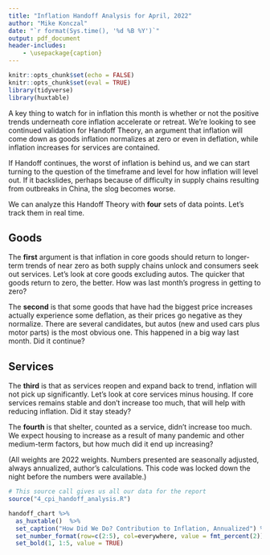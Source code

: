 ```yaml
---
title: "Inflation Handoff Analysis for April, 2022"
author: "Mike Konczal"
date: "`r format(Sys.time(), '%d %B %Y')`"
output: pdf_document
header-includes:
    - \usepackage{caption}
---
```

\captionsetup[table]{labelformat=empty}                 
```r
knitr::opts_chunk$set(echo = FALSE)
knitr::opts_chunk$set(eval = TRUE)
library(tidyverse)
library(huxtable)
```
A key thing to watch for in inflation this month is whether or not the positive trends underneath core inflation accelerate or retreat. We're looking to see continued validation for Handoff Theory, an argument that inflation will come down as goods inflation normalizes at zero or even in deflation, while inflation increases for services are contained.

If Handoff continues, the worst of inflation is behind us, and we can start turning to the question of the timeframe and level for how inflation will level out. If it backslides, perhaps because of difficulty in supply chains resulting from outbreaks in China, the slog becomes worse.

We can analyze this Handoff Theory with **four** sets of data points. Let's track them in real time.

## Goods

The **first** argument is that inflation in core goods should return to longer-term trends of near zero as both supply chains unlock and consumers seek out services. Let's look at core goods excluding autos. The quicker that goods return to zero, the better. How was last month's progress in getting to zero?

The **second** is that some goods that have had the biggest price increases actually experience some deflation, as their prices go negative as they normalize. There are several candidates, but autos (new and used cars plus motor parts) is the most obvious one. This happened in a big way last month. Did it continue?

## Services

The **third** is that as services reopen and expand back to trend, inflation will not pick up significantly. Let's look at core services minus housing. If core services remains stable and don't increase too much, that will help with reducing inflation. Did it stay steady?

The **fourth** is that shelter, counted as a service, didn't increase too much. We expect housing to increase as a result of many pandemic and other medium-term factors, but how much did it end up increasing?

(All weights are 2022 weights. Numbers presented are seasonally adjusted, always annualized, author's calculations. This code was locked down the night before the numbers were available.)

\newpage
```r
# This source call gives us all our data for the report
source("4_cpi_handoff_analysis.R")

handoff_chart %>%
  as_huxtable()  %>%
  set_caption("How Did We Do? Contribution to Inflation, Annualized") %>%
  set_number_format(row=c(2:5), col=everywhere, value = fmt_percent(2)) %>%
  set_bold(1, 1:5, value = TRUE)
```